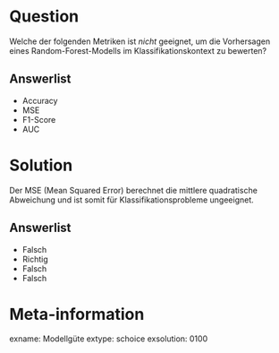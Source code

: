Question
========

Welche der folgenden Metriken ist *nicht* geeignet, um die Vorhersagen eines Random-Forest-Modells im Klassifikationskontext zu bewerten?

Answerlist
----------
* Accuracy
* MSE
* F1-Score
* AUC

Solution
========

Der MSE (Mean Squared Error) berechnet die mittlere quadratische Abweichung und ist somit für Klassifikationsprobleme ungeeignet.

Answerlist
----------
* Falsch
* Richtig
* Falsch
* Falsch


Meta-information
================
exname: Modellgüte
extype: schoice
exsolution: 0100